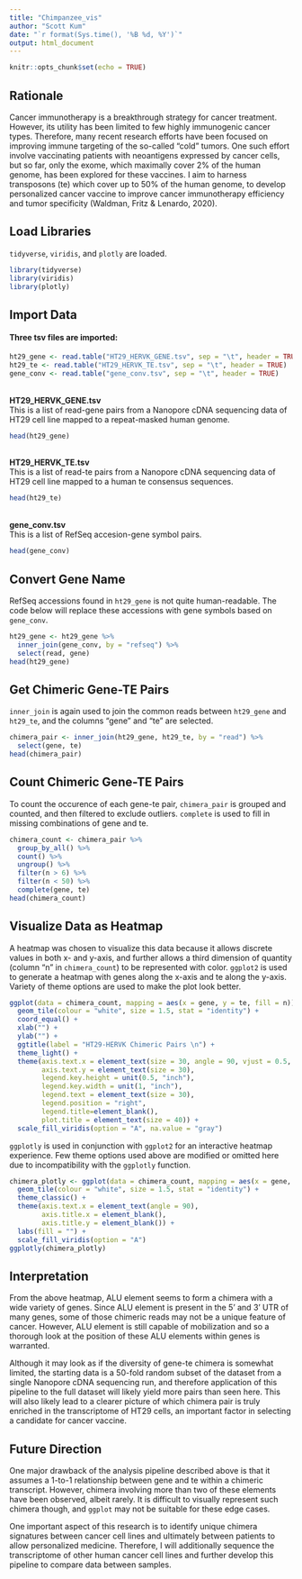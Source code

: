 ```yaml
---
title: "Chimpanzee_vis"
author: "Scott Kum"
date: "`r format(Sys.time(), '%B %d, %Y')`"
output: html_document
---
```


```r
knitr::opts_chunk$set(echo = TRUE)
```

## Rationale

Cancer immunotherapy is a breakthrough strategy for cancer treatment. However, its utility has been limited to few highly immunogenic cancer types. Therefore, many recent research efforts have been focused on improving immune targeting of the so-called "cold" tumors. One such effort involve vaccinating patients with neoantigens expressed by cancer cells, but so far, only the exome, which maximally cover 2% of the human genome, has been explored for these vaccines. I aim to harness transposons (te) which cover up to 50% of the human genome, to develop personalized cancer vaccine to improve cancer immunotherapy efficiency and tumor specificity (Waldman, Fritz & Lenardo, 2020).

## Load Libraries
`tidyverse`, `viridis`, and `plotly` are loaded.

```r
library(tidyverse)
library(viridis)
library(plotly)
```

## Import Data
#### Three tsv files are imported:

```r
ht29_gene <- read.table("HT29_HERVK_GENE.tsv", sep = "\t", header = TRUE)
ht29_te <- read.table("HT29_HERVK_TE.tsv", sep = "\t", header = TRUE)
gene_conv <- read.table("gene_conv.tsv", sep = "\t", header = TRUE)
```
&nbsp;  
**HT29_HERVK_GENE.tsv**  
This is a list of read-gene pairs from a Nanopore cDNA sequencing data of HT29 cell line mapped to a repeat-masked human genome.
```r
head(ht29_gene)
```
&nbsp;  
**HT29_HERVK_TE.tsv**  
This is a list of read-te pairs from a Nanopore cDNA sequencing data of HT29 cell line mapped to a human te consensus sequences.
```r
head(ht29_te)
```
&nbsp;  
**gene_conv.tsv**  
This is a list of RefSeq accesion-gene symbol pairs.
```r
head(gene_conv)
```

## Convert Gene Name
RefSeq accessions found in `ht29_gene` is not quite human-readable. The code below will replace these accessions with gene symbols based on `gene_conv`.

```r
ht29_gene <- ht29_gene %>%
  inner_join(gene_conv, by = "refseq") %>%
  select(read, gene)
head(ht29_gene)
```

## Get Chimeric Gene-TE Pairs
`inner_join` is again used to join the common reads between `ht29_gene` and `ht29_te`, and the columns "gene" and "te" are selected.

```r
chimera_pair <- inner_join(ht29_gene, ht29_te, by = "read") %>%
  select(gene, te)
head(chimera_pair)
```

## Count Chimeric Gene-TE Pairs
To count the occurence of each gene-te pair, `chimera_pair` is grouped and counted, and then filtered to exclude outliers. `complete` is used to fill in missing combinations of gene and te.

```r
chimera_count <- chimera_pair %>%
  group_by_all() %>%
  count() %>%
  ungroup() %>%
  filter(n > 6) %>%
  filter(n < 50) %>%
  complete(gene, te)
head(chimera_count)
```

## Visualize Data as Heatmap

A heatmap was chosen to visualize this data because it allows discrete values in both x- and y-axis, and further allows a third dimension of quantity (column "n" in `chimera_count`) to be represented with color. `ggplot2` is used to generate a heatmap with genes along the x-axis and te along the y-axis. Variety of theme options are used to make the plot look better.

```r
ggplot(data = chimera_count, mapping = aes(x = gene, y = te, fill = n)) +
  geom_tile(colour = "white", size = 1.5, stat = "identity") +
  coord_equal() +
  xlab("") +
  ylab("") +
  ggtitle(label = "HT29-HERVK Chimeric Pairs \n") +
  theme_light() +
  theme(axis.text.x = element_text(size = 30, angle = 90, vjust = 0.5, hjust=1),
        axis.text.y = element_text(size = 30),
        legend.key.height = unit(0.5, "inch"),
        legend.key.width = unit(1, "inch"),
        legend.text = element_text(size = 30),
        legend.position = "right",
        legend.title=element_blank(),
        plot.title = element_text(size = 40)) +
  scale_fill_viridis(option = "A", na.value = "gray")
```

`ggplotly` is used in conjunction with `ggplot2` for an interactive heatmap experience. Few theme options used above are modified or omitted here due to incompatibility with the `ggplotly` function.

```r
chimera_plotly <- ggplot(data = chimera_count, mapping = aes(x = gene, y = te, fill = n)) +
  geom_tile(colour = "white", size = 1.5, stat = "identity") +
  theme_classic() +
  theme(axis.text.x = element_text(angle = 90),
        axis.title.x = element_blank(),
        axis.title.y = element_blank()) +
  labs(fill = "") +
  scale_fill_viridis(option = "A")
ggplotly(chimera_plotly)
```

## Interpretation

From the above heatmap, ALU element seems to form a chimera with a wide variety of genes. Since ALU element is present in the 5' and 3' UTR of many genes, some of those chimeric reads may not be a unique feature of cancer. However, ALU element is still capable of mobilization and so a thorough look at the position of these ALU elements within genes is warranted.

Although it may look as if the diversity of gene-te chimera is somewhat limited, the starting data is a 50-fold random subset of the dataset from a single Nanopore cDNA sequencing run, and therefore application of this pipeline to the full dataset will likely yield more pairs than seen here. This will also likely lead to a clearer picture of which chimera pair is truly enriched in the transcriptome of HT29 cells, an important factor in selecting a candidate for cancer vaccine.

## Future Direction

One major drawback of the analysis pipeline described above is that it assumes a 1-to-1 relationship between gene and te within a chimeric transcript. However, chimera involving more than two of these elements have been observed, albeit rarely. It is difficult to visually represent such chimera though, and `ggplot` may not be suitable for these edge cases.

One important aspect of this research is to identify unique chimera signatures between cancer cell lines and ultimately between patients to allow personalized medicine. Therefore, I will additionally sequence the transcriptome of other human cancer cell lines and further develop this pipeline to compare data between samples.